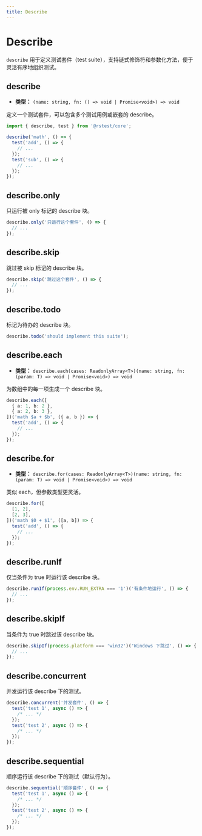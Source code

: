 ```yaml
---
title: Describe
---
```


# Describe

`describe` 用于定义测试套件（test suite），支持链式修饰符和参数化方法，便于灵活有序地组织测试。

## describe

- **类型：** `(name: string, fn: () => void | Promise<void>) => void`

定义一个测试套件，可以包含多个测试用例或嵌套的 describe。

```ts
import { describe, test } from '@rstest/core';

describe('math', () => {
  test('add', () => {
    // ...
  });
  test('sub', () => {
    // ...
  });
});
```

## describe.only

只运行被 only 标记的 describe 块。

```ts
describe.only('只运行这个套件', () => {
  // ...
});
```

## describe.skip

跳过被 skip 标记的 describe 块。

```ts
describe.skip('跳过这个套件', () => {
  // ...
});
```

## describe.todo

标记为待办的 describe 块。

```ts
describe.todo('should implement this suite');
```

## describe.each

- **类型：** `describe.each(cases: ReadonlyArray<T>)(name: string, fn: (param: T) => void | Promise<void>) => void`

为数组中的每一项生成一个 describe 块。

```ts
describe.each([
  { a: 1, b: 2 },
  { a: 2, b: 3 },
])('math $a + $b', ({ a, b }) => {
  test('add', () => {
    // ...
  });
});
```

## describe.for

- **类型：** `describe.for(cases: ReadonlyArray<T>)(name: string, fn: (param: T) => void | Promise<void>) => void`

类似 each，但参数类型更灵活。

```ts
describe.for([
  [1, 2],
  [2, 3],
])('math $0 + $1', ([a, b]) => {
  test('add', () => {
    // ...
  });
});
```

## describe.runIf

仅当条件为 true 时运行该 describe 块。

```ts
describe.runIf(process.env.RUN_EXTRA === '1')('有条件地运行', () => {
  // ...
});
```

## describe.skipIf

当条件为 true 时跳过该 describe 块。

```ts
describe.skipIf(process.platform === 'win32')('Windows 下跳过', () => {
  // ...
});
```

## describe.concurrent

并发运行该 describe 下的测试。

```ts
describe.concurrent('并发套件', () => {
  test('test 1', async () => {
    /* ... */
  });
  test('test 2', async () => {
    /* ... */
  });
});
```

## describe.sequential

顺序运行该 describe 下的测试（默认行为）。

```ts
describe.sequential('顺序套件', () => {
  test('test 1', async () => {
    /* ... */
  });
  test('test 2', async () => {
    /* ... */
  });
});
```
